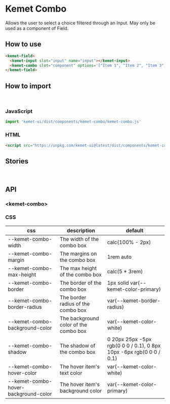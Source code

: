 
<Meta title="Components/Combo" component="kemet-combo" />

# Kemet Combo

Allows the user to select a choice filtered through an Input. May only be used as a component of Field.


## How to use

```html
<kemet-field>
  <kemet-input slot="input" name="input"></kemet-input>
  <kemet-combo slot="component" options='["Item 1", "Item 2", "Item 3"]'></kemet-combo>
</kemet-field>
```

## How to import

<br />

### JavaScript
```javascript
import 'kemet-ui/dist/components/kemet-combo/kemet-combo.js'
```

### HTML
```html
<script src="https://unpkg.com/kemet-ui@latest/dist/components/kemet-combo/kemet-combo.js" type="module"></script>
```

## Stories

<Canvas>
  <Story name="Standard" story={stories.Standard} inline={false} height={380} />
</Canvas>

<br />

## API

### &lt;kemet-combo&gt;

<ArgsTable of="kemet-combo" />

### CSS

| css                                  | description                           | default                                                             |
| ------------------------------------ | ------------------------------------- | ------------------------------------------------------------------- |
| --kemet-combo-width                  | The width of the combo box            | calc(100% - 2px)                                                    |
| --kemet-combo-margin                 | The margins on the combo box          | 1rem auto                                                           |
| --kemet-combo-max-height             | The max height of the combo box       | calc(5 * 3rem)                                                      |
| --kemet-combo-border                 | The border of the combo box           | 1px solid var(--kemet-color-primary)                                |
| --kemet-combo-border-radius          | The border radius of the combo box    | var(--kemet-border-radius)                                          |
| --kemet-combo-background-color       | The background color of the combo box | var(--kemet-color-white)                                            |
| --kemet-combo-shadow                 | The shadow of the combo box           | 0 20px 25px -5px rgb(0 0 0 / 0.1), 0 8px 10px -6px rgb(0 0 0 / 0.1) |
| --kemet-combo-hover-color            | The hover item's text color           | var(--kemet-color-white)                                            |
| --kemet-combo-hover-background-color | The hover item's background color     | var(--kemet-color-primary)                                          |
